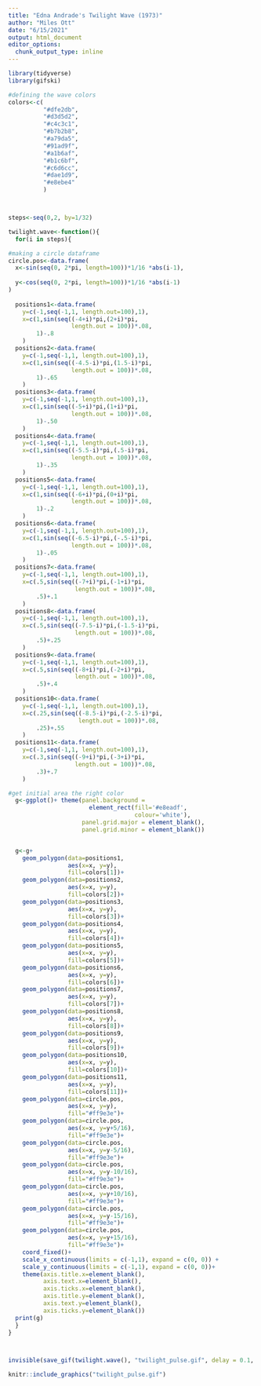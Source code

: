 ```yaml
---
title: "Edna Andrade's Twilight Wave (1973)"
author: "Miles Ott"
date: "6/15/2021"
output: html_document
editor_options: 
  chunk_output_type: inline
---
```


```r
library(tidyverse)
library(gifski)
```


```r

#defining the wave colors
colors<-c(
          "#dfe2db",
          "#d3d5d2",
          "#c4c3c1",
          "#b7b2b8",
          "#a79da5",
          "#91ad9f",
          "#a1b6af",
          "#b1c6bf",
          "#c6d6cc",
          "#dae1d9",
          "#e8ebe4"
          )



steps<-seq(0,2, by=1/32)

twilight.wave<-function(){
  for(i in steps){

#making a circle dataframe
circle.pos<-data.frame(
  x<-sin(seq(0, 2*pi, length=100))*1/16 *abs(i-1),
  
  y<-cos(seq(0, 2*pi, length=100))*1/16 *abs(i-1)
)  
  
  positions1<-data.frame(
    y=c(-1,seq(-1,1, length.out=100),1),
    x=c(1,sin(seq((-4+i)*pi,(2+i)*pi,
                  length.out = 100))*.08,
        1)-.8
    )
  positions2<-data.frame(
    y=c(-1,seq(-1,1, length.out=100),1),
    x=c(1,sin(seq((-4.5-i)*pi,(1.5-i)*pi,
                  length.out = 100))*.08,
        1)-.65
    )
  positions3<-data.frame(
    y=c(-1,seq(-1,1, length.out=100),1),
    x=c(1,sin(seq((-5+i)*pi,(1+i)*pi,
                  length.out = 100))*.08,
        1)-.50
    )
  positions4<-data.frame(
    y=c(-1,seq(-1,1, length.out=100),1),
    x=c(1,sin(seq((-5.5-i)*pi,(.5-i)*pi,
                  length.out = 100))*.08,
        1)-.35
    )
  positions5<-data.frame(
    y=c(-1,seq(-1,1, length.out=100),1),
    x=c(1,sin(seq((-6+i)*pi,(0+i)*pi,
                  length.out = 100))*.08,
        1)-.2
    )
  positions6<-data.frame(
    y=c(-1,seq(-1,1, length.out=100),1),
    x=c(1,sin(seq((-6.5-i)*pi,(-.5-i)*pi,
                  length.out = 100))*.08,
        1)-.05
    )
  positions7<-data.frame(
    y=c(-1,seq(-1,1, length.out=100),1),
    x=c(.5,sin(seq((-7+i)*pi,(-1+i)*pi,
                   length.out = 100))*.08,
        .5)+.1
    )
  positions8<-data.frame(
    y=c(-1,seq(-1,1, length.out=100),1),
    x=c(.5,sin(seq((-7.5-i)*pi,(-1.5-i)*pi,
                   length.out = 100))*.08,
        .5)+.25
    )
  positions9<-data.frame(
    y=c(-1,seq(-1,1, length.out=100),1),
    x=c(.5,sin(seq((-8+i)*pi,(-2+i)*pi,
                   length.out = 100))*.08,
        .5)+.4
    )
  positions10<-data.frame(
    y=c(-1,seq(-1,1, length.out=100),1),
    x=c(.25,sin(seq((-8.5-i)*pi,(-2.5-i)*pi,
                    length.out = 100))*.08,
        .25)+.55
    )
  positions11<-data.frame(
    y=c(-1,seq(-1,1, length.out=100),1),
    x=c(.3,sin(seq((-9+i)*pi,(-3+i)*pi,
                   length.out = 100))*.08,
        .3)+.7
    )

#get initial area the right color
  g<-ggplot()+ theme(panel.background =
                       element_rect(fill='#e8eadf',
                                    colour='white'),
                     panel.grid.major = element_blank(),
                     panel.grid.minor = element_blank())


  g<-g+
    geom_polygon(data=positions1, 
                 aes(x=x, y=y), 
                 fill=colors[1])+
    geom_polygon(data=positions2, 
                 aes(x=x, y=y), 
                 fill=colors[2])+
    geom_polygon(data=positions3, 
                 aes(x=x, y=y), 
                 fill=colors[3])+
    geom_polygon(data=positions4, 
                 aes(x=x, y=y), 
                 fill=colors[4])+
    geom_polygon(data=positions5, 
                 aes(x=x, y=y), 
                 fill=colors[5])+
    geom_polygon(data=positions6, 
                 aes(x=x, y=y), 
                 fill=colors[6])+
    geom_polygon(data=positions7, 
                 aes(x=x, y=y), 
                 fill=colors[7])+
    geom_polygon(data=positions8, 
                 aes(x=x, y=y), 
                 fill=colors[8])+
    geom_polygon(data=positions9, 
                 aes(x=x, y=y), 
                 fill=colors[9])+
    geom_polygon(data=positions10, 
                 aes(x=x, y=y), 
                 fill=colors[10])+
    geom_polygon(data=positions11, 
                 aes(x=x, y=y), 
                 fill=colors[11])+
    geom_polygon(data=circle.pos,
                 aes(x=x, y=y),
                 fill="#ff9e3e")+
    geom_polygon(data=circle.pos,
                 aes(x=x, y=y+5/16),
                 fill="#ff9e3e")+
    geom_polygon(data=circle.pos,
                 aes(x=x, y=y-5/16),
                 fill="#ff9e3e")+
    geom_polygon(data=circle.pos,
                 aes(x=x, y=y-10/16),
                 fill="#ff9e3e")+
    geom_polygon(data=circle.pos,
                 aes(x=x, y=y+10/16),
                 fill="#ff9e3e")+
    geom_polygon(data=circle.pos,
                 aes(x=x, y=y-15/16),
                 fill="#ff9e3e")+
    geom_polygon(data=circle.pos,
                 aes(x=x, y=y+15/16),
                 fill="#ff9e3e")+
    coord_fixed()+
    scale_x_continuous(limits = c(-1,1), expand = c(0, 0)) +
    scale_y_continuous(limits = c(-1,1), expand = c(0, 0))+
    theme(axis.title.x=element_blank(),
          axis.text.x=element_blank(),
          axis.ticks.x=element_blank(),
          axis.title.y=element_blank(),
          axis.text.y=element_blank(),
          axis.ticks.y=element_blank())
  print(g)
  }
}



invisible(save_gif(twilight.wave(), "twilight_pulse.gif", delay = 0.1, progress = FALSE))  

knitr::include_graphics("twilight_pulse.gif") 
```



